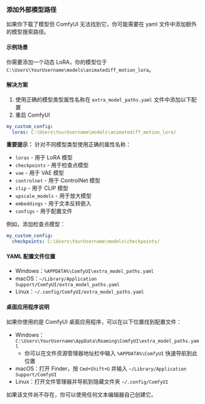 ### 添加外部模型路径

如果你下载了模型但 ComfyUI 无法找到它，你可能需要在 yaml 文件中添加额外的模型搜索路径。

#### 示例场景
你需要添加一个动态 LoRA，你的模型位于 `C:\Users\YourUsername\models\animatediff_motion_lora`。

#### 解决方案
1. 使用正确的模型类型属性名称在 `extra_model_paths.yaml` 文件中添加以下配置
2. 重启 ComfyUI

```yaml
my_custom_config:
  loras: C:\Users\YourUsername\models\animatediff_motion_lora/
```

**重要提示：** 针对不同模型类型使用正确的属性名称：
- `loras` - 用于 LoRA 模型
- `checkpoints` - 用于检查点模型  
- `vae` - 用于 VAE 模型
- `controlnet` - 用于 ControlNet 模型
- `clip` - 用于 CLIP 模型
- `upscale_models` - 用于放大模型
- `embeddings` - 用于文本反转嵌入
- `configs` - 用于配置文件

例如，添加检查点模型：
```yaml
my_custom_config:
  checkpoints: C:\Users\YourUsername\models\checkpoints/
```

#### YAML 配置文件位置
- Windows：`%APPDATA%\ComfyUI\extra_model_paths.yaml`
- macOS：`~/Library/Application Support/ComfyUI/extra_model_paths.yaml`
- Linux：`~/.config/ComfyUI/extra_model_paths.yaml`

#### 桌面应用程序说明
如果你使用的是 ComfyUI 桌面应用程序，可以在以下位置找到配置文件：

- Windows：`C:\Users\YourUsername\AppData\Roaming\ComfyUI\extra_model_paths.yaml`
  - 你可以在文件资源管理器地址栏中输入 `%APPDATA%\ComfyUI` 快速导航到此位置
- macOS：打开 Finder，按 `Cmd+Shift+G` 并输入 `~/Library/Application Support/ComfyUI`
- Linux：打开文件管理器并导航到隐藏文件夹 `~/.config/ComfyUI`

如果该文件尚不存在，你可以使用任何文本编辑器自己创建它。